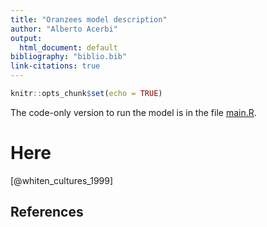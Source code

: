 ```yaml
---
title: "Oranzees model description"
author: "Alberto Acerbi"
output:
  html_document: default
bibliography: "biblio.bib"
link-citations: true
---
```


```r
knitr::opts_chunk$set(echo = TRUE)
```

The code-only version to run the model is in the file [main.R](main.R).

# Here

[@whiten_cultures_1999]

## References
